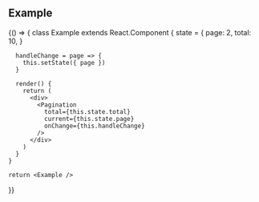 
## Example

<Playground>
  {() => {
    class Example extends React.Component {
      state = {
        page: 2,
        total: 10,
      }

      handleChange = page => {
        this.setState({ page })
      }

      render() {
        return (
          <div>
            <Pagination
              total={this.state.total}
              current={this.state.page}
              onChange={this.handleChange}
            />
          </div>
        )
      }
    }

    return <Example />
  }}
</Playground>